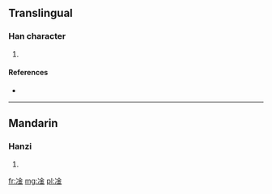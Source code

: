 ==Translingual==

===Han character===
{{Han char|rn=15|rad=冫|as=08|sn=10|four=3811<sub>9</sub>|canj=戈一金 (IMC)}}

# {{defn|Han|sort=冫08}}

====References====
* {{Han ref|kx=0133.011|hdz=10299.050|uh=51CE|ud=20942|bh=D0E5|bd=53477}}

----

==Mandarin==

===Hanzi===
{{cmn-hanzi|pin=[[gàn]] ([[gan4]])|wg=kan<sup>4</sup>}}

# {{defn|Mandarin|sort=冫08}}

[[fr:凎]]
[[mg:凎]]
[[pl:凎]]